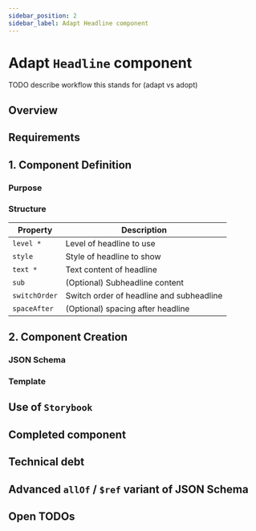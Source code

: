 ```yaml
---
sidebar_position: 2
sidebar_label: Adapt Headline component
---
```


# Adapt `Headline` component

TODO describe workflow this stands for (adapt vs adopt)

## Overview

## Requirements

## 1. Component Definition

### Purpose

### Structure

| Property      | Description                              |
| ------------- | ---------------------------------------- |
| `level *`     | Level of headline to use                 |
| `style`       | Style of headline to show                |
| `text *`      | Text content of headline                 |
| `sub`         | (Optional) Subheadline content           |
| `switchOrder` | Switch order of headline and subheadline |
| `spaceAfter`  | (Optional) spacing after headline        |

## 2. Component Creation

### JSON Schema

### Template

## Use of `Storybook`

## Completed component

## Technical debt

## Advanced `allOf` / `$ref` variant of JSON Schema

## Open TODOs
